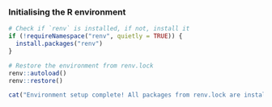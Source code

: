 
### Initialising the R environment
```{r}
# Check if `renv` is installed, if not, install it
if (!requireNamespace("renv", quietly = TRUE)) {
  install.packages("renv")
}

# Restore the environment from renv.lock
renv::autoload()
renv::restore()

cat("Environment setup complete! All packages from renv.lock are installed and ready to use")
```